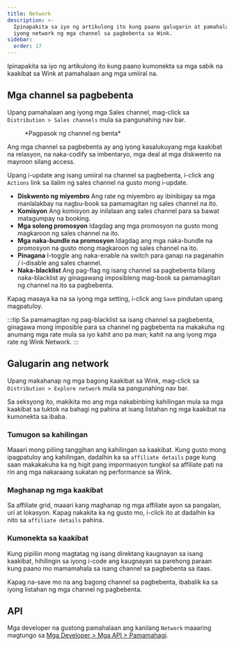 ```yaml
---
title: Network
description: >-
  Ipinapakita sa iyo ng artikulong ito kung paano galugarin at pamahalaan ang
  iyong network ng mga channel sa pagbebenta sa Wink.
sidebar:
  order: 17
---
```


Ipinapakita sa iyo ng artikulong ito kung paano kumonekta sa mga sabik na kaakibat sa Wink at pamahalaan ang mga umiiral na.

## Mga channel sa pagbebenta

Upang pamahalaan ang iyong mga Sales channel, mag-click sa `Distribution > Sales channels` mula sa pangunahing nav bar.

<figure>
  <CloudinaryImage width="350" height="402" resize="scale" quality="best" alt="Channel ng pagbebenta" src="academy/sales-channel" errorImage="noimage_opaque_nyrtl0.png" />

  <figcaption>*Pagpasok ng channel ng benta*</figcaption>
</figure>


Ang mga channel sa pagbebenta ay ang iyong kasalukuyang mga kaakibat na relasyon, na naka-codify sa imbentaryo, mga deal at mga diskwento na mayroon silang access.

Upang i-update ang isang umiiral na channel sa pagbebenta, i-click ang `Actions` link sa ilalim ng sales channel na gusto mong i-update.

* **Diskwento ng miyembro** Ang rate ng miyembro ay ibinibigay sa mga manlalakbay na nagbu-book sa pamamagitan ng sales channel na ito.
* **Komisyon** Ang komisyon ay inilalaan ang sales channel para sa bawat matagumpay na booking.
* **Mga solong promosyon** Idagdag ang mga promosyon na gusto mong magkaroon ng sales channel na ito.
* **Mga naka-bundle na promosyon** Idagdag ang mga naka-bundle na promosyon na gusto mong magkaroon ng sales channel na ito.
* **Pinagana** I-toggle ang naka-enable na switch para ganap na paganahin / i-disable ang sales channel.
* **Naka-blacklist** Ang pag-flag ng isang channel sa pagbebenta bilang naka-blacklist ay ginagawang imposibleng mag-book sa pamamagitan ng channel na ito sa pagbebenta.

Kapag masaya ka na sa iyong mga setting, i-click ang `Save` pindutan upang magpatuloy.

:::tip
Sa pamamagitan ng pag-blacklist sa isang channel sa pagbebenta, ginagawa mong imposible para sa channel ng pagbebenta na makakuha ng anumang mga rate mula sa iyo kahit ano pa man; kahit na ang iyong mga rate ng Wink Network.
:::

## Galugarin ang network

Upang makahanap ng mga bagong kaakibat sa Wink, mag-click sa `Distribution > Explore network` mula sa pangunahing nav bar.

Sa seksyong ito, makikita mo ang mga nakabinbing kahilingan mula sa mga kaakibat sa tuktok na bahagi ng pahina at isang listahan ng mga kaakibat na kumonekta sa ibaba.

### Tumugon sa kahilingan

Maaari mong piliing tanggihan ang kahilingan sa kaakibat. Kung gusto mong ipagpatuloy ang kahilingan, dadalhin ka sa `affiliate details` page kung saan makakakuha ka ng higit pang impormasyon tungkol sa affiliate pati na rin ang mga nakaraang sukatan ng performance sa Wink.

### Maghanap ng mga kaakibat

Sa affiliate grid, maaari kang maghanap ng mga affiliate ayon sa pangalan, uri at lokasyon. Kapag nakakita ka ng gusto mo, i-click ito at dadalhin ka nito sa `affiliate details` pahina.

### Kumonekta sa kaakibat

Kung pipiliin mong magtatag ng isang direktang kaugnayan sa isang kaakibat, hihilingin sa iyong i-code ang kaugnayan sa parehong paraan kung paano mo mamamahala sa isang channel sa pagbebenta sa itaas.

Kapag na-save mo na ang bagong channel sa pagbebenta, ibabalik ka sa iyong listahan ng mga channel ng pagbebenta.

## API

Mga developer na gustong pamahalaan ang kanilang `Network` maaaring magtungo sa [Mga Developer > Mga API > Pamamahagi](/developers/apis/#distribution-api).


